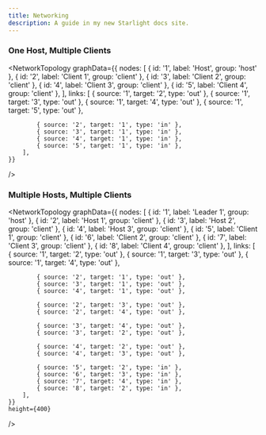 ```yaml
---
title: Networking
description: A guide in my new Starlight docs site.
---
```


### One Host, Multiple Clients

<NetworkTopology
    graphData={{
        nodes: [
            { id: '1', label: 'Host', group: 'host' },
            { id: '2', label: 'Client 1', group: 'client' },
            { id: '3', label: 'Client 2', group: 'client' },
            { id: '4', label: 'Client 3', group: 'client' },
            { id: '5', label: 'Client 4', group: 'client' },
        ],
        links: [
            { source: '1', target: '2', type: 'out' },
            { source: '1', target: '3', type: 'out' },
            { source: '1', target: '4', type: 'out' },
            { source: '1', target: '5', type: 'out' },

            { source: '2', target: '1', type: 'in' },
            { source: '3', target: '1', type: 'in' },
            { source: '4', target: '1', type: 'in' },
            { source: '5', target: '1', type: 'in' },
        ],
    }}
/>

### Multiple Hosts, Multiple Clients

<NetworkTopology
    graphData={{
        nodes: [
            { id: '1', label: 'Leader 1', group: 'host' },
            { id: '2', label: 'Host 1', group: 'client' },
            { id: '3', label: 'Host 2', group: 'client' },
            { id: '4', label: 'Host 3', group: 'client' },
            { id: '5', label: 'Client 1', group: 'client' },
            { id: '6', label: 'Client 2', group: 'client' },
            { id: '7', label: 'Client 3', group: 'client' },
            { id: '8', label: 'Client 4', group: 'client' },
        ],
        links: [
            { source: '1', target: '2', type: 'out' },
            { source: '1', target: '3', type: 'out' },
            { source: '1', target: '4', type: 'out' },

            { source: '2', target: '1', type: 'out' },
            { source: '3', target: '1', type: 'out' },
            { source: '4', target: '1', type: 'out' },

            { source: '2', target: '3', type: 'out' },
            { source: '2', target: '4', type: 'out' },
            
            { source: '3', target: '4', type: 'out' },            
            { source: '3', target: '2', type: 'out' },

            { source: '4', target: '2', type: 'out' },
            { source: '4', target: '3', type: 'out' },

            { source: '5', target: '2', type: 'in' },
            { source: '6', target: '3', type: 'in' },
            { source: '7', target: '4', type: 'in' },
            { source: '8', target: '2', type: 'in' },
        ],
    }}
    height={400}
/>